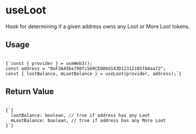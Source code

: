 
# useLoot

Hook for determining if a given address owns any Loot or More Loot tokens.

<h2 style={{ marginTop: 0 }}>Usage</h2>

<Code language="js">
{`const { provider } = useWeb3();
const address = "0xF3A45Ee798fc560CE080d143D12312185f84aa72";
const { lootBalance, mLootBalance } = useLoot(provider, address);`}
</Code>

## Return Value

<Code language="js">
{`{
  lootBalance: boolean, // true if address has any Loot
  mLootBalance: boolean, // true if address has any More Loot
}`}
</Code>
